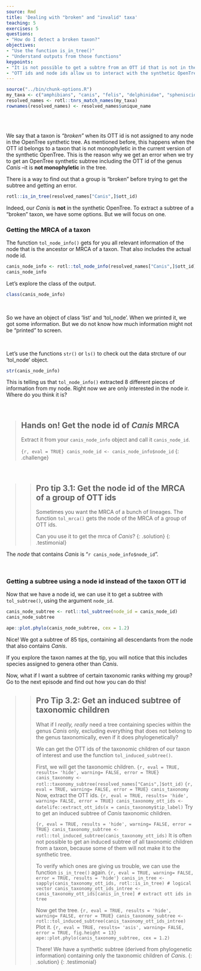 ```yaml
---
source: Rmd
title: 'Dealing with "broken" and "invalid" taxa'
teaching: 5
exercises: 5
questions:
- "How do I detect a broken taxon?"
objectives:
- "Use the function is_in_tree()"
- "Understand outputs from those functions"
keypoints:
- "It is not possible to get a subtre from an OTT id that is not in the synthetic tree."
- "OTT ids and node ids allow us to interact with the synthetic OpenTree."
---
```

```r
source("../bin/chunk-options.R")
my_taxa <- c("amphibians", "canis", "felis", "delphinidae", "spheniscidae")
resolved_names <- rotl::tnrs_match_names(my_taxa)
rownames(resolved_names) <- resolved_names$unique_name
```

<br/>
<br/>

We say that a taxon is _"broken"_ when its OTT id is not assigned to any node in the OpenTree synthetic tree.
As mentioned before, this happens when the OTT id belongs to a taxon that is not monophyletic in the current version of the synthetic OpenTree.
This is the reason why we get an error when we try to get an OpenTree synthetic subtree including the OTT id of the genus _Canis_ --it is **not monophyletic** in the tree.


There is a way to find out that a group is "broken" before trying to get the subtree and getting an error.
```r
rotl::is_in_tree(resolved_names["Canis",]$ott_id)
```

Indeed, our _Canis_ is **not** in the synthetic OpenTree. To extract a subtree of a "broken" taxon, we have some options. But we will focus on one.

### Getting the MRCA of a taxon

The function `tol_node_info()` gets for you all relevant information of the node that is the ancestor or MRCA of a taxon. That also includes the actual node id.
```r
canis_node_info <- rotl::tol_node_info(resolved_names["Canis",]$ott_id)
canis_node_info
```
Let's explore the class of the output.

```r
class(canis_node_info)
```

<br/>

So we have an object of class 'list' and 'tol_node'. When we printed it, we got some
information. But we do not know how much information might not be "printed" to screen.

<br/>

Let's use the functions `str()` or `ls()` to check out the data strcture of our 'tol_node' object.

```r
str(canis_node_info)
```

This is telling us that `tol_node_info()` extracted 8 different pieces of information from my node.
Right now we are only interested in the node ir. Where do you think it is?

<br/>

> ## Hands on! Get the node id of _Canis_ MRCA
>
> Extract it from your `canis_node_info` object and call it `canis_node_id`.
>
> ```{r, eval = TRUE}
> canis_node_id <- canis_node_info$node_id
> ```
{: .challenge}

<!-- > > ## **Extra: tol_lineage()**
> >
> > `tol_lineage()` gets information from all ancestral nodes from a given node id.
> >
> > Setting up include_lineage = TRUE in `tol_node_info()` will call this function and include that information along the output that can be accessed with `tax_lineage()`.
> {: .solution}
{: .testimonial} -->
<br/>

> > ## Pro tip 3.1: Get the node id of the MRCA of a group of OTT ids
> >
> > Sometimes you want the MRCA of a bunch of lineages. The function `tol_mrca()` gets the node of the MRCA of a group of OTT ids.
> >
> > Can you use it to get the mrca of _Canis_?
> {: .solution}
{: .testimonial}


The _node_ that contains _Canis_ is "`r canis_node_info$node_id`".

<br/>

### Getting a subtree using a node id instead of the taxon OTT id

Now that we have a node id, we can use it to get a subtree with `tol_subtree()`, using the argument `node_id`.

```r
canis_node_subtree <- rotl::tol_subtree(node_id = canis_node_id)
canis_node_subtree
```
```r
ape::plot.phylo(canis_node_subtree, cex = 1.2)
```

Nice! We got a subtree of 85 tips, containing all descendants from the node that also contains _Canis_.

If you explore the taxon names at the tip, you will notice that this includes species assigned to genera other than _Canis_.

Now, what if I want a subtree of certain taxonomic ranks withing my group? Go to the next episode and find out how you can do this!


> > ## Pro Tip 3.2: Get an induced subtree of taxonomic children
> >
> > What if I _really, really_ need a tree containing species within the genus _Canis_ only, excluding everything that does not belong to the genus taxonomically, even if it does phylogenetically?
> >
> > We can get the OTT ids of the taxonomic children of our taxon of interest and use the function `tol_induced_subtree()`.
> >
> >
> > First, we will get the taxonomic children.
> > ```{r, eval = TRUE, results= 'hide', warning= FALSE, error = TRUE}
> > canis_taxonomy <- rotl::taxonomy_subtree(resolved_names["Canis",]$ott_id)
> > ```
> > ```{r, eval = TRUE, warning= FALSE, error = TRUE}
> > canis_taxonomy
> > ```
> > Now, extract the OTT ids.
> > ```{r, eval = TRUE, results= 'hide', warning= FALSE, error = TRUE}
> > canis_taxonomy_ott_ids <- datelife::extract_ott_ids(x = canis_taxonomy$tip_label)
> > ```
> > Try to get an induced subtree of _Canis_ taxonomic children.
> >
> > ```{r, eval = TRUE, results = 'hide', warning= FALSE, error = TRUE}
> > canis_taxonomy_subtree <- rotl::tol_induced_subtree(canis_taxonomy_ott_ids)
> > ```
> > It is often not possible to get an induced subtree of all taxonomic children from a taxon,
> > because some of them will not make it to the synthetic tree.
> >
> > To verify which ones are giving us trouble, we can use the function `is_in_tree()` again.
> > ```{r, eval = TRUE, warning= FALSE, error = TRUE, results = 'hide'}
> > canis_in_tree <- sapply(canis_taxonomy_ott_ids, rotl::is_in_tree) # logical vector
> > canis_taxonomy_ott_ids_intree <- canis_taxonomy_ott_ids[canis_in_tree] # extract ott ids in tree
> > ```
> >
> > Now get the tree.
> > ```{r, eval = TRUE, results = 'hide', warning= FALSE, error = TRUE}
> > canis_taxonomy_subtree <- rotl::tol_induced_subtree(canis_taxonomy_ott_ids_intree)
> > ```
> > Plot it.
> > ```{r, eval = TRUE, results= 'asis', warning= FALSE, error = TRUE, fig.height = 13}
> > ape::plot.phylo(canis_taxonomy_subtree, cex = 1.2)
> > ```
> >
> > There! We have a synthetic subtree (derived from phylogenetic information) containing only the taxonomic children of _Canis_.
> {: .solution}
{: .testimonial}

<br/>
